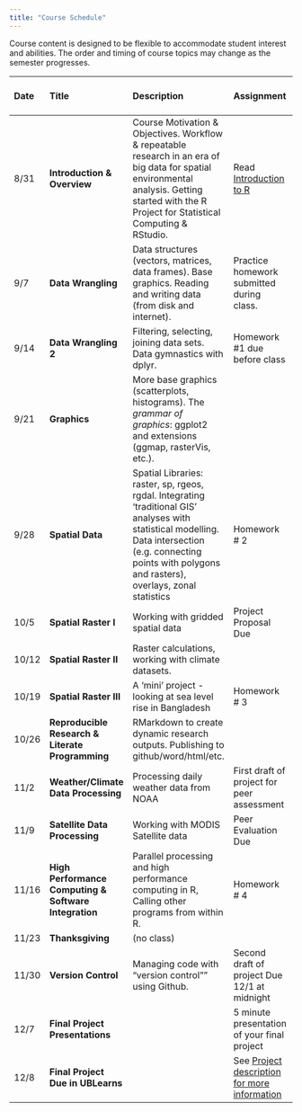 ```yaml
---
title: "Course Schedule"
---
```


Course content is designed to be flexible to accommodate student interest and abilities.  The order and timing of course topics may change as the semester progresses.  

| Date    |  Title   | Description |  Assignment | Package Presentation Group |
|:--|:--|:----------------------------------------|:------------|---:|
| 8/31    | **Introduction & Overview** | Course Motivation & Objectives. Workflow & repeatable research in an era of big data for spatial environmental analysis. Getting started with the R Project for Statistical Computing & RStudio.|  Read [Introduction to R](https://cran.r-project.org/doc/contrib/Torfs+Brauer-Short-R-Intro.pdf) |
| 9/7 | **Data Wrangling ** | Data structures (vectors, matrices, data frames). Base graphics. Reading and writing data (from disk and internet). |  Practice homework submitted during class. |
| 9/14 | **Data Wrangling 2** | Filtering, selecting, joining data sets. Data gymnastics with dplyr. |  Homework #1 due before class  | 1 |
| 9/21 | **Graphics** | More base graphics (scatterplots, histograms).  The _grammar of graphics_: ggplot2 and extensions (ggmap, rasterVis, etc.). |  | 2 |
| 9/28 | **Spatial Data** | Spatial Libraries: raster, sp, rgeos, rgdal. Integrating ‘traditional GIS’ analyses with statistical modelling.  Data intersection (e.g. connecting points with polygons and rasters), overlays, zonal statistics | Homework # 2 | 3 |
| 10/5 | **Spatial Raster I** | Working with gridded spatial data | Project Proposal Due | 4| 
| 10/12 | **Spatial Raster II** | Raster calculations, working with climate datasets.  |     | 5| 
| 10/19 | **Spatial Raster III** | A 'mini' project - looking at sea level rise in Bangladesh | Homework # 3 | 6 | 
| 10/26 | **Reproducible Research & Literate Programming** | RMarkdown to create dynamic research outputs.  Publishing to github/word/html/etc.|  | 7| 
| 11/2 | **Weather/Climate Data Processing ** | Processing daily weather data from NOAA  |  First draft of project for peer assessment   | 8 |
| 11/9 | **Satellite Data Processing** | Working with MODIS Satellite data | Peer Evaluation Due | 9 |
| 11/16 | **High Performance Computing & Software Integration** | Parallel processing and high performance computing in R, Calling other programs from within R. | Homework # 4 | 10 |
| 11/23 | **Thanksgiving** | (no class)   |  | |
| 11/30 |  **Version Control** |  Managing code with "version control"" using Github. | Second draft of project Due 12/1 at midnight | |
| 12/7 | **Final Project Presentations** | | 5 minute presentation of your final project | |
| 12/8 | **Final Project Due in UBLearns** | | See <a href=Project.html>Project description for more information</a> |
